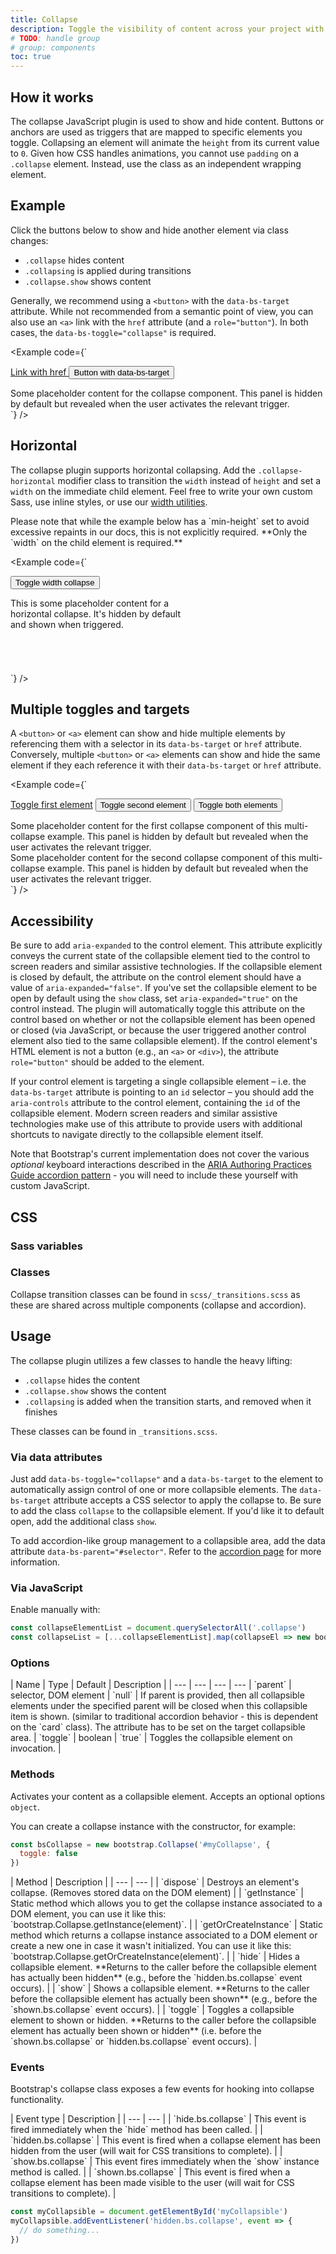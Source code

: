 ```yaml
---
title: Collapse
description: Toggle the visibility of content across your project with a few classes and our JavaScript plugins.
# TODO: handle group
# group: components
toc: true
---
```


## How it works

The collapse JavaScript plugin is used to show and hide content. Buttons or anchors are used as triggers that are mapped to specific elements you toggle. Collapsing an element will animate the `height` from its current value to `0`. Given how CSS handles animations, you cannot use `padding` on a `.collapse` element. Instead, use the class as an independent wrapping element.

<Callout>
<InfoPrefersReducedMotion />
</Callout>

## Example

Click the buttons below to show and hide another element via class changes:

- `.collapse` hides content
- `.collapsing` is applied during transitions
- `.collapse.show` shows content

Generally, we recommend using a `<button>` with the `data-bs-target` attribute. While not recommended from a semantic point of view, you can also use an `<a>` link with the `href` attribute (and a `role="button"`). In both cases, the `data-bs-toggle="collapse"` is required.

<Example code={`<p>
  <a class="btn btn-primary" data-bs-toggle="collapse" href="#collapseExample" role="button" aria-expanded="false" aria-controls="collapseExample">
    Link with href
  </a>
  <button class="btn btn-primary" type="button" data-bs-toggle="collapse" data-bs-target="#collapseExample" aria-expanded="false" aria-controls="collapseExample">
    Button with data-bs-target
  </button>
</p>
<div class="collapse" id="collapseExample">
  <div class="card card-body">
    Some placeholder content for the collapse component. This panel is hidden by default but revealed when the user activates the relevant trigger.
  </div>
</div>`} />

## Horizontal

The collapse plugin supports horizontal collapsing. Add the `.collapse-horizontal` modifier class to transition the `width` instead of `height` and set a `width` on the immediate child element. Feel free to write your own custom Sass, use inline styles, or use our [width utilities]([[docsref:/utilities/sizing]]).

<Callout>
Please note that while the example below has a `min-height` set to avoid excessive repaints in our docs, this is not explicitly required. **Only the `width` on the child element is required.**
</Callout>

<Example code={`<p>
  <button class="btn btn-primary" type="button" data-bs-toggle="collapse" data-bs-target="#collapseWidthExample" aria-expanded="false" aria-controls="collapseWidthExample">
    Toggle width collapse
  </button>
</p>
<div style="min-height: 120px;">
  <div class="collapse collapse-horizontal" id="collapseWidthExample">
    <div class="card card-body" style="width: 300px;">
      This is some placeholder content for a horizontal collapse. It's hidden by default and shown when triggered.
    </div>
  </div>
</div>`} />

## Multiple toggles and targets

A `<button>` or `<a>` element can show and hide multiple elements by referencing them with a selector in its `data-bs-target` or `href` attribute.
Conversely, multiple `<button>` or `<a>` elements can show and hide the same element if they each reference it with their `data-bs-target` or `href` attribute.

<Example code={`<p>
  <a class="btn btn-primary" data-bs-toggle="collapse" href="#multiCollapseExample1" role="button" aria-expanded="false" aria-controls="multiCollapseExample1">Toggle first element</a>
  <button class="btn btn-primary" type="button" data-bs-toggle="collapse" data-bs-target="#multiCollapseExample2" aria-expanded="false" aria-controls="multiCollapseExample2">Toggle second element</button>
  <button class="btn btn-primary" type="button" data-bs-toggle="collapse" data-bs-target=".multi-collapse" aria-expanded="false" aria-controls="multiCollapseExample1 multiCollapseExample2">Toggle both elements</button>
</p>
<div class="row">
  <div class="col">
    <div class="collapse multi-collapse" id="multiCollapseExample1">
      <div class="card card-body">
        Some placeholder content for the first collapse component of this multi-collapse example. This panel is hidden by default but revealed when the user activates the relevant trigger.
      </div>
    </div>
  </div>
  <div class="col">
    <div class="collapse multi-collapse" id="multiCollapseExample2">
      <div class="card card-body">
        Some placeholder content for the second collapse component of this multi-collapse example. This panel is hidden by default but revealed when the user activates the relevant trigger.
      </div>
    </div>
  </div>
</div>`} />

## Accessibility

Be sure to add `aria-expanded` to the control element. This attribute explicitly conveys the current state of the collapsible element tied to the control to screen readers and similar assistive technologies. If the collapsible element is closed by default, the attribute on the control element should have a value of `aria-expanded="false"`. If you've set the collapsible element to be open by default using the `show` class, set `aria-expanded="true"` on the control instead. The plugin will automatically toggle this attribute on the control based on whether or not the collapsible element has been opened or closed (via JavaScript, or because the user triggered another control element also tied to the same collapsible element). If the control element's HTML element is not a button (e.g., an `<a>` or `<div>`), the attribute `role="button"` should be added to the element.

If your control element is targeting a single collapsible element – i.e. the `data-bs-target` attribute is pointing to an `id` selector – you should add the `aria-controls` attribute to the control element, containing the `id` of the collapsible element. Modern screen readers and similar assistive technologies make use of this attribute to provide users with additional shortcuts to navigate directly to the collapsible element itself.

Note that Bootstrap's current implementation does not cover the various *optional* keyboard interactions described in the [ARIA Authoring Practices Guide accordion pattern](https://www.w3.org/WAI/ARIA/apg/patterns/accordion/) - you will need to include these yourself with custom JavaScript.

## CSS

### Sass variables

<ScssDocs name="collapse-transition" file="scss/_variables.scss" />

### Classes

Collapse transition classes can be found in `scss/_transitions.scss` as these are shared across multiple components (collapse and accordion).

<ScssDocs name="collapse-classes" file="scss/_transitions.scss" />

## Usage

The collapse plugin utilizes a few classes to handle the heavy lifting:

- `.collapse` hides the content
- `.collapse.show` shows the content
- `.collapsing` is added when the transition starts, and removed when it finishes

These classes can be found in `_transitions.scss`.

### Via data attributes

Just add `data-bs-toggle="collapse"` and a `data-bs-target` to the element to automatically assign control of one or more collapsible elements. The `data-bs-target` attribute accepts a CSS selector to apply the collapse to. Be sure to add the class `collapse` to the collapsible element. If you'd like it to default open, add the additional class `show`.

To add accordion-like group management to a collapsible area, add the data attribute `data-bs-parent="#selector"`. Refer to the [accordion page]([[docsref:/components/accordion]]) for more information.

### Via JavaScript

Enable manually with:

```js
const collapseElementList = document.querySelectorAll('.collapse')
const collapseList = [...collapseElementList].map(collapseEl => new bootstrap.Collapse(collapseEl))
```

### Options

<JsDataAttributes />

<BsTable>
| Name | Type | Default | Description |
| --- | --- | --- | --- |
`parent` | selector, DOM element | `null` | If parent is provided, then all collapsible elements under the specified parent will be closed when this collapsible item is shown. (similar to traditional accordion behavior - this is dependent on the `card` class). The attribute has to be set on the target collapsible area. |
`toggle` | boolean | `true` | Toggles the collapsible element on invocation. |
</BsTable>

### Methods

<Callout type="danger">
<DangerAsyncMethods />
</Callout>

Activates your content as a collapsible element. Accepts an optional options `object`.

You can create a collapse instance with the constructor, for example:

```js
const bsCollapse = new bootstrap.Collapse('#myCollapse', {
  toggle: false
})
```

<BsTable>
| Method | Description |
| --- | --- |
| `dispose` | Destroys an element's collapse. (Removes stored data on the DOM element) |
| `getInstance` | Static method which allows you to get the collapse instance associated to a DOM element, you can use it like this: `bootstrap.Collapse.getInstance(element)`. |
| `getOrCreateInstance` | Static method which returns a collapse instance associated to a DOM element or create a new one in case it wasn't initialized. You can use it like this: `bootstrap.Collapse.getOrCreateInstance(element)`. |
| `hide` | Hides a collapsible element. **Returns to the caller before the collapsible element has actually been hidden** (e.g., before the `hidden.bs.collapse` event occurs). |
| `show` | Shows a collapsible element. **Returns to the caller before the collapsible element has actually been shown** (e.g., before the `shown.bs.collapse` event occurs). |
| `toggle` | Toggles a collapsible element to shown or hidden. **Returns to the caller before the collapsible element has actually been shown or hidden** (i.e. before the `shown.bs.collapse` or `hidden.bs.collapse` event occurs). |
</BsTable>

### Events

Bootstrap's collapse class exposes a few events for hooking into collapse functionality.

<BsTable>
| Event type | Description |
| --- | --- |
| `hide.bs.collapse` | This event is fired immediately when the `hide` method has been called. |
| `hidden.bs.collapse` | This event is fired when a collapse element has been hidden from the user (will wait for CSS transitions to complete). |
| `show.bs.collapse` | This event fires immediately when the `show` instance method is called. |
| `shown.bs.collapse` | This event is fired when a collapse element has been made visible to the user (will wait for CSS transitions to complete). |
</BsTable>

```js
const myCollapsible = document.getElementById('myCollapsible')
myCollapsible.addEventListener('hidden.bs.collapse', event => {
  // do something...
})
```
